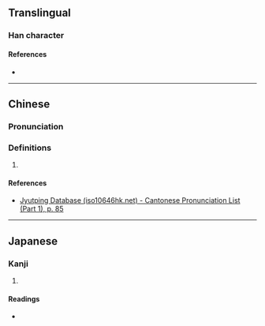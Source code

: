 {{character info/new}}
==Translingual==

===Han character===
{{Han char|rn=32|rad=土|as=04|sn=7|four=|canj=GOLL|ids=⿰土介}}

====References====
* {{Han ref|kx=0224.230|dkj=04907|dj=0459.110|hdz=10423.110|uh=573F|ud=22335}}

----

==Chinese==
{{zh-forms}}

===Pronunciation===
{{zh-pron
|m=jiá
|c=git3
}}

===Definitions===
{{zh-hanzi}}

# {{rfdef|lang=zh}}

====References====
* [http://www.iso10646hk.net/jp/document/download.jsp Jyutping Database (iso10646hk.net) - Cantonese Pronunciation List (Part 1), p. 85]

----

==Japanese==

===Kanji===
{{ja-kanji|grade=|rs=土04}}

# {{defn|lang=ja|sort=土04}}

====Readings====
* {{ja-readings|on=かつ, けち|kun=}}